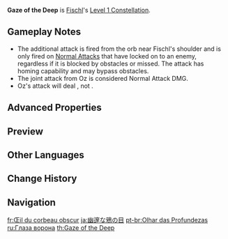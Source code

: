 {{Constellation Infobox
|image       = Constellation Gaze of the Deep.png
|description = Even when Oz is not present in combat, he can still watch over Fischl through his raven eyes. When Fischl performs a [[Bolts of Downfall|Normal Attack]] against an opponent, Oz fires a coordinated attack, dealing DMG equal to 22% of Fischl's ATK.
|level       = 1
|character   = Fischl
|scale_att1  = ATK
|utility1    = Effect Triggered by Normal Attack Use
}}
'''Gaze of the Deep''' is [[Fischl]]'s [[Level 1 Constellation]].

==Gameplay Notes==
*The additional attack is fired from the orb near Fischl's shoulder and is only fired on [[Bolts of Downfall|Normal Attacks]] that have locked on to an enemy, regardless if it is blocked by obstacles or missed. The attack has homing capability and may bypass obstacles.
*The joint attack from Oz is considered Normal Attack DMG.
*Oz's attack will deal {{Color|Physical DMG}}, not {{Color|Electro DMG}}.

==Advanced Properties==
{{Advanced Properties
|title   = Coordinated Attack
|gu      = —
|icdtag  = —
|icdtype = —
|poise   = 30
|impulse = 0
}}

==Preview==
{{Preview
|file=Constellation Gaze of the Deep
}}

==Other Languages==
{{Other Languages
|en      = Gaze of the Deep
|zhs     = 幽邃鸦眼
|zhs_rm  = Yōusuì yā yǎn
|zht     = 幽邃鴉眼
|zht_rm  = Yōusuì yā yǎn
|zh_tl   = Deep Crow's Glance
|ja      = 幽邃な鴉の目
|ja_rm   = Yuusei-na Karasu no Me
|ja_tl   = Eyes of a Secluded Crow
|ko      = 그윽한 까마귀 눈
|ko_rm   = Geuukhan Kkamagwi Nun
|ko_tl   = Eyes of a Mellowed Crow
|es      = Ojo de cuervo penetrante
|es_tl   = Penetrating Eye of Raven
|fr      = Œil du corbeau obscur
|fr_tl   = Eye of the Dark Raven
|ru      = Глаза ворона
|ru_tl   = Raven's Eyes
|th      = Gaze of the Deep
|vi      = Mắt Quạ Huyền Bí
|vi_tl   = Mysterious Crow's Eye
|de      = Blick aus der Finsternis
|de_tl   = Look Out of the Darkness
|id      = Gaze of the Deep
|pt      = Olhar das Profundezas
|pt_tl   = Gaze of the Deep
|tr      = Gizemli Kuzgunun Gözü
|tr_tl   = 
|it      = Occhio del corvo
|it_tl   = Eye of the Raven
}}

==Change History==
{{Change History|1.0}}

==Navigation==
{{Talent Navbox|Fischl}}

[[fr:Œil du corbeau obscur]]
[[ja:幽邃な鴉の目]]
[[pt-br:Olhar das Profundezas]]
[[ru:Глаза ворона]]
[[th:Gaze of the Deep]]